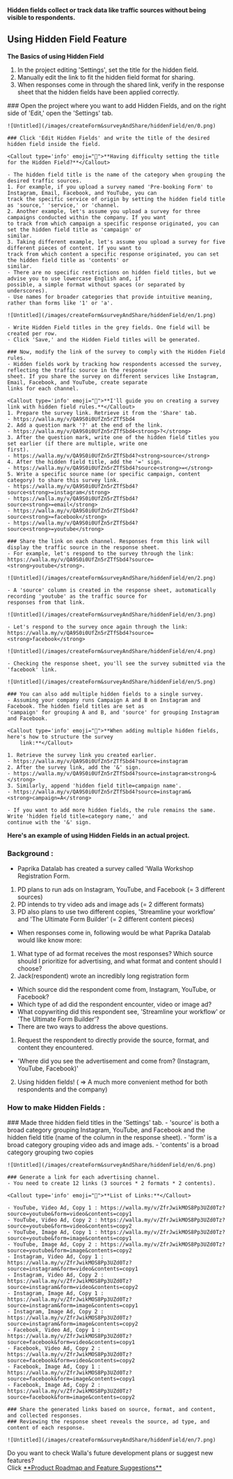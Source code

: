 
<Callout type='info' emoji="🔔">**Hidden fields collect or track data like traffic sources without being visible to
    respondents.**</Callout>

## Using Hidden Field Feature

<Callout type='info' emoji="🔔">**The Basics of using Hidden Field**</Callout>
1. In the project editing 'Settings', set the title for the hidden field.
2. Manually edit the link to fit the hidden field format for sharing.
3. When responses come in through the shared link, verify in the response sheet that the hidden fields have been applied correctly.

<Steps>
    ### Open the project where you want to add Hidden Fields, and on the right side of 'Edit,' open the 'Settings' tab.

    ![Untitled](/images/createForm&surveyAndShare/hiddenField/en/0.png)

    ### Click 'Edit Hidden Fields' and write the title of the desired hidden field inside the field.

    <Callout type='info' emoji="🔔">**Having difficulty setting the title for the Hidden Field?**</Callout>

    - The hidden field title is the name of the category when grouping the desired traffic sources.
    1. For example, if you upload a survey named 'Pre-booking Form' to Instagram, Email, Facebook, and YouTube, you can
    track the specific service of origin by setting the hidden field title as 'source,' 'service,' or 'channel.
    2. Another example, let's assume you upload a survey for three campaigns conducted within the company. If you want
    to track from which campaign a specific response originated, you can set the hidden field title as 'campaign' or
    similar.
    3. Taking different example, let's assume you upload a survey for five different pieces of content. If you want to
    track from which content a specific response originated, you can set the hidden field title as 'contents' or
    similar.
    - There are no specific restrictions on hidden field titles, but we advise you to use lowercase English and, if
    possible, a simple format without spaces (or separated by underscores).
    - Use names for broader categories that provide intuitive meaning, rather than forms like '1' or 'a'.

    ![Untitled](/images/createForm&surveyAndShare/hiddenField/en/1.png)

    - Write Hidden Field titles in the grey fields. One field will be created per row.
    - Click 'Save,' and the Hidden Field titles will be generated.

    ### Now, modify the link of the survey to comply with the Hidden Field rules.
    - Hidden fields work by tracking how respondents accessed the survey, reflecting the traffic source in the response
    sheet. If you share the survey on different services like Instagram, Email, Facebook, and YouTube, create separate
    links for each channel.

    <Callout type='info' emoji="🔔">**I'll guide you on creating a survey link with hidden field rules.**</Callout>
    1. Prepare the survey link. Retrieve it from the 'Share' tab.
    - https://walla.my/v/QA9S0i0UfZn5rZTfSbd4
    2. Add a question mark '?' at the end of the link.
    - https://walla.my/v/QA9S0i0UfZn5rZTfSbd4<strong>?</strong>
    3. After the question mark, write one of the hidden field titles you set earlier (if there are multiple, write one
    first).
    - https://walla.my/v/QA9S0i0UfZn5rZTfSbd4?<strong>source</strong>
    4. After the hidden field title, add the '=' sign.
    - https://walla.my/v/QA9S0i0UfZn5rZTfSbd4?source<strong>=</strong>
    5. Write a specific source name (or specific campaign, content category) to share this survey link.
    - https://walla.my/v/QA9S0i0UfZn5rZTfSbd4?source<strong>=instagram</strong>
    - https://walla.my/v/QA9S0i0UfZn5rZTfSbd4?source<strong>=email</strong>
    - https://walla.my/v/QA9S0i0UfZn5rZTfSbd4?source<strong>=facebook</strong>
    - https://walla.my/v/QA9S0i0UfZn5rZTfSbd4?source<strong>=youtube</strong>

    ### Share the link on each channel. Responses from this link will display the traffic source in the response sheet.
    - For example, let's respond to the survey through the link:
    https://walla.my/v/QA9S0i0UfZn5rZTfSbd4?source=<strong>youtube</strong>.

    ![Untitled](/images/createForm&surveyAndShare/hiddenField/en/2.png)

    - A 'source' column is created in the response sheet, automatically recording 'youtube' as the traffic source for
    responses from that link.

    ![Untitled](/images/createForm&surveyAndShare/hiddenField/en/3.png)

    - Let's respond to the survey once again through the link:
    https://walla.my/v/QA9S0i0UfZn5rZTfSbd4?source=<strong>facebook</strong>

    ![Untitled](/images/createForm&surveyAndShare/hiddenField/en/4.png)

    - Checking the response sheet, you'll see the survey submitted via the 'facebook' link.

    ![Untitled](/images/createForm&surveyAndShare/hiddenField/en/5.png)

    ### You can also add multiple hidden fields to a single survey.
    - Assuming your company runs Campaign A and B on Instagram and Facebook. The hidden field titles are set as
    'campaign' for grouping A and B, and 'source' for grouping Instagram and Facebook.

    <Callout type='info' emoji="🔔">**When adding multiple hidden fields, here's how to structure the survey
        link:**</Callout>

    1. Retrieve the survey link you created earlier.
    - https://walla.my/v/QA9S0i0UfZn5rZTfSbd4?source=instagram
    2. After the survey link, add the '&' sign.
    - https://walla.my/v/QA9S0i0UfZn5rZTfSbd4?source=instagram<strong>&</strong>
    3. Similarly, append 'hidden field title=campaign name'.
    - https://walla.my/v/QA9S0i0UfZn5rZTfSbd4?source=instagram&<strong>campaign=A</strong>

    - If you want to add more hidden fields, the rule remains the same. Write 'hidden field title=category name,' and
    continue with the '&' sign.

</Steps>

<Callout type='info' emoji="🔔">**Here's an example of using Hidden Fields in an actual project.**</Callout>

### Background :

- Paprika Datalab has created a survey called 'Walla Workshop Registration Form.
1. PD plans to run ads on Instagram, YouTube, and Facebook (= 3 different sources)
2. PD intends to try video ads and image ads (= 2 different formats)
3. PD also plans to use two different copies, 'Streamline your workflow' and 'The Ultimate Form Builder' (= 2 different content pieces)
- When responses come in, following would be what Paprika Datalab would like know more:
1. What type of ad format receives the most responses? Which source should I prioritize for advertising, and what format and content should I choose?
2. Jack(respondent) wrote an incredibly long registration form
- Which source did the respondent come from, Instagram, YouTube, or Facebook?
- Which type of ad did the respondent encounter, video or image ad?
- What copywriting did this respondent see, 'Streamline your workflow' or 'The Ultimate Form Builder'?
- There are two ways to address the above questions.
1. Request the respondent to directly provide the source, format, and content they encountered.
- 'Where did you see the advertisement and come from? (Instagram, YouTube, Facebook)'
2. Using hidden fields! ( ⇒ A much more convenient method for both respondents and the company)

### How to make Hidden Fields :

<Steps>
    ### Made three hidden field titles in the 'Settings' tab.
    - 'source' is both a broad category grouping Instagram, YouTube, and Facebook and the hidden field title (name of
    the column in the response sheet).
    - 'form' is a broad category grouping video ads and image ads.
    - 'contents' is a broad category grouping two copies

    ![Untitled](/images/createForm&surveyAndShare/hiddenField/en/6.png)

    ### Generate a link for each advertising channel.
    - You need to create 12 links (3 sources * 2 formats * 2 contents).

    <Callout type='info' emoji="🔔">**List of Links:**</Callout>

    - YouTube, Video Ad, Copy 1 : https://walla.my/v/ZfrJwikMOS8Pp3UZd0Tz?source=youtube&form=video&contents=copy1
    - YouTube, Video Ad, Copy 2 : https://walla.my/v/ZfrJwikMOS8Pp3UZd0Tz?source=youtube&form=video&contents=copy2
    - YouTube, Image Ad, Copy 1 : https://walla.my/v/ZfrJwikMOS8Pp3UZd0Tz?source=youtube&form=image&contents=copy1
    - YouTube, Image Ad, Copy 2 : https://walla.my/v/ZfrJwikMOS8Pp3UZd0Tz?source=youtube&form=image&contents=copy2
    - Instagram, Video Ad, Copy 1 : https://walla.my/v/ZfrJwikMOS8Pp3UZd0Tz?source=instagram&form=video&contents=copy1
    - Instagram, Video Ad, Copy 2 : https://walla.my/v/ZfrJwikMOS8Pp3UZd0Tz?source=instagram&form=video&contents=copy2
    - Instagram, Image Ad, Copy 1 : https://walla.my/v/ZfrJwikMOS8Pp3UZd0Tz?source=instagram&form=image&contents=copy1
    - Instagram, Image Ad, Copy 2 : https://walla.my/v/ZfrJwikMOS8Pp3UZd0Tz?source=instagram&form=image&contents=copy2
    - Facebook, Video Ad, Copy 1 : https://walla.my/v/ZfrJwikMOS8Pp3UZd0Tz?source=facebook&form=video&contents=copy1
    - Facebook, Video Ad, Copy 2 : https://walla.my/v/ZfrJwikMOS8Pp3UZd0Tz?source=facebook&form=video&contents=copy2
    - Facebook, Image Ad, Copy 1 : https://walla.my/v/ZfrJwikMOS8Pp3UZd0Tz?source=facebook&form=image&contents=copy1
    - Facebook, Image Ad, Copy 2 : https://walla.my/v/ZfrJwikMOS8Pp3UZd0Tz?source=facebook&form=image&contents=copy2

    ### Share the generated links based on source, format, and content, and collected responses.
    ### Reviewing the response sheet reveals the source, ad type, and content of each response.

    ![Untitled](/images/createForm&surveyAndShare/hiddenField/en/7.png)

</Steps>

<Callout type='info' emoji="🔔">
    Do you want to check Walla's future development plans or suggest new features? <br/>Click <a
    href='https://app.walla.my/support/featureRequest'
    target="_blank"
    rel="noopener noreferrer"
    style={{textDecoration: 'underline'}}>**Product
    Roadmap and Feature Suggestions**</a>
</Callout>